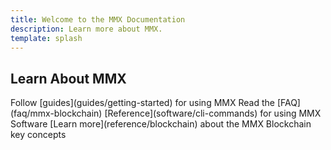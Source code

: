 ```yaml
---
title: Welcome to the MMX Documentation
description: Learn more about MMX.
template: splash
---
```



## Learn About MMX

<CardGrid stagger>
	<Card title="Guides" icon="pencil">
		Follow [guides](guides/getting-started) for using MMX
	</Card>
	<Card title="Frequently Asked Questions" icon="information">
		Read the [FAQ](faq/mmx-blockchain)
	</Card>
	<Card title="Software Reference" icon="laptop">
		[Reference](software/cli-commands) for using MMX Software
	</Card>
	<Card title="Technical Reference" icon="open-book">
		[Learn more](reference/blockchain) about the MMX Blockchain key concepts
	</Card>
</CardGrid>
